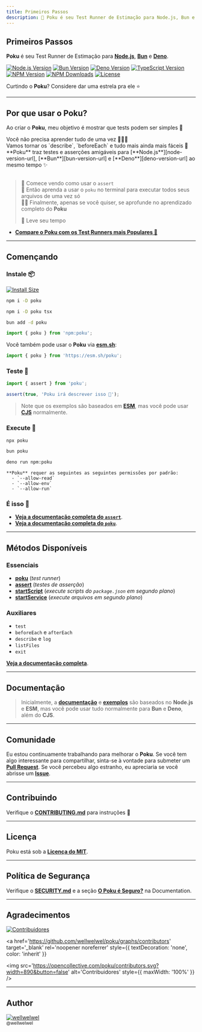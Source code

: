 ```yaml
---
title: Primeiros Passos
description: 🐷 Poku é seu Test Runner de Estimação para Node.js, Bun e Deno.
---
```



[node-version-url]: https://github.com/nodejs/node
[node-version-image]: https://img.shields.io/badge/Node.js->=%206.0.0-badc58
[bun-version-url]: https://github.com/oven-sh/bun
[bun-version-image]: https://img.shields.io/badge/Bun->=%200.5.3-f471b5
[deno-version-url]: https://github.com/denoland/deno
[deno-version-image]: https://img.shields.io/badge/Deno->=%201.30.0-70ffaf
[npm-image]: https://img.shields.io/npm/v/poku.svg?color=3dc1d3
[npm-url]: https://npmjs.org/package/poku
[typescript-url]: https://github.com/microsoft/TypeScript
[typescript-version-image]: https://img.shields.io/badge/TypeScript->=%204.7.2-3077c6
[license-url]: https://github.com/wellwelwel/poku/blob/main/LICENSE
[license-image]: https://img.shields.io/npm/l/poku.svg?maxAge=2592000&color=9c88ff&label=Licença
[downloads-image]: https://img.shields.io/npm/dt/poku.svg?&color=FFC312&label=Downloads
[downloads-url]: https://npmjs.org/package/poku

<div className='title-section'>
<aside>

# Primeiros Passos

**Poku** é seu Test Runner de Estimação para [**Node.js**][node-version-url], [**Bun**][bun-version-url] e [**Deno**][deno-version-url].

[![Node.js Version][node-version-image]][node-version-url]
[![Bun Version][bun-version-image]][bun-version-url]
[![Deno Version][deno-version-image]][deno-version-url]
[![TypeScript Version][typescript-version-image]][typescript-url]
[![NPM Version][npm-image]][npm-url]
[![NPM Downloads][downloads-image]][downloads-url]
[![License][license-image]][license-url]

Curtindo o **Poku**? Considere dar uma estrela pra ele ⭐️

</aside>
  <aside>
    <Logo className='logo' width={128} height={128} />
  </aside>
</div>

<hr />

## Por que usar o Poku?

Ao criar o **Poku**, meu objetivo é mostrar que tests podem ser simples 🌱

<div className='features black'>
  <div className='p'>
    <Success />
    <span>Você não precisa aprender tudo de uma vez 🧑🏻‍🎓</span>
  </div>
  <div className='p'>
    <Success />
    <span>
      Vamos tornar os `describe`, `beforeEach` e tudo mais ainda mais fáceis 🚀
    </span>
  </div>
  <div className='p'>
    <Success />
    <span>
      **Poku** traz testes e asserções amigáveis para
      [**Node.js**][node-version-url], [**Bun**][bun-version-url] e
      [**Deno**][deno-version-url] ao mesmo tempo ✨
    </span>
  </div>
</div>

<br />

> 🔬 Comece vendo como usar o `assert` <br />
> 🧪 Então aprenda a usar o `poku` no terminal para executar todos seus arquivos de uma vez só <br />
> 🧙🏻 Finalmente, apenas se você quiser, se aprofunde no aprendizado completo do **Poku** <br />
>
> 🩵 Leve seu tempo

- [**Compare o Poku com os Test Runners mais Populares 🧪**](/docs/comparing)

<hr />

## Començando

### **Instale** 📦

[![Install Size](https://packagephobia.com/badge?p=poku)](https://packagephobia.com/result?p=poku)

<Tabs>
  <TabItem default value='Node.js'>

```bash
npm i -D poku
```

  </TabItem>
  <TabItem  value='TypeScript (Node.js)'>

```bash
npm i -D poku tsx
```

  </TabItem>
  <TabItem  value='Bun'>

```bash
bun add -d poku
```

  </TabItem>
  <TabItem  value='Deno'>

```ts
import { poku } from 'npm:poku';
```

Você também pode usar o **Poku** via [**esm.sh**](https://esm.sh):

```ts
import { poku } from 'https://esm.sh/poku';
```

  </TabItem>
</Tabs>

### **Teste** 🔬

<Tabs>
  <TabItem default value='test/file.test.js'>

```ts
import { assert } from 'poku';

assert(true, 'Poku irá descrever isso 🐷');
```

  </TabItem>
</Tabs>

> Note que os exemplos são baseados em [**ESM**](/docs/examples/cjs-esm), mas você pode usar [**CJS**](/docs/examples/cjs-esm) normalmente.

### **Execute** 🚀

<Tabs>
  <TabItem default value='Node.js and TypeScript (Node.js)'>

```bash
npx poku
```

  </TabItem>
  <TabItem  value='Bun'>

```bash
bun poku
```

  </TabItem>
  <TabItem  value='Deno'>

```bash
deno run npm:poku
```

    **Poku** requer as seguintes as seguintes permissões por padrão:
      - `--allow-read`
      - `--allow-env`
      - `--allow-run`

  </TabItem>
</Tabs>

### **É isso** 🎉

- [**Veja a documentação completa do `assert`**](/docs/documentation/assert).
- [**Veja a documentação completa do `poku`**](/docs/category/poku).

<hr />

## Métodos Disponíveis

### Essenciais

- [**poku**](/docs/category/poku) (_test runner_)
- [**assert**](/docs/documentation/assert) (_testes de asserção_)
- [**startScript**](/docs/documentation/startScript) (_execute scripts do `package.json` em segundo plano_)
- [**startService**](/docs/documentation/startService) (_execute arquivos em segundo plano_)

### Auxiliares

- `test`
- `beforeEach` e `afterEach`
- `describe` e `log`
- `listFiles`
- `exit`

[**Veja a documentação completa**](/docs/category/documentation).

<hr />

## Documentação

> Inicialmente, a [**documentação**](/docs/category/documentation) e [**exemplos**](/docs/category/examples) são baseados no **Node.js** e **ESM**, mas você pode usar tudo normalmente para **Bun** e **Deno**, além do **CJS**.

<hr />

## Comunidade

Eu estou continuamente trabalhando para melhorar o **Poku**. Se você tem algo interessante para compartilhar, sinta-se à vontade para submeter um [**Pull Request**](https://github.com/wellwelwel/poku/compare). Se você percebeu algo estranho, eu apreciaria se você abrisse um [**Issue**](https://github.com/wellwelwel/poku/issues/new).

<hr />

## Contribuindo

Verifique o [**CONTRIBUTING.md**](https://github.com/wellwelwel/poku/blob/main/CONTRIBUTING.md) para instruções 🚀

<hr />

## Licença

Poku está sob a [**Licença do MIT**](https://github.com/wellwelwel/poku/blob/main/LICENSE).

<hr />

## Política de Segurança

Verifique o [**SECURITY.md**](https://github.com/wellwelwel/poku/blob/main/SECURITY.md) e a seção [**O Poku é Seguro?**](/docs/security) na Documentation.

<hr />

## Agradecimentos

[![Contribuidores](https://img.shields.io/github/contributors/wellwelwel/poku?label=Contribuidores)](https://github.com/wellwelwel/poku/graphs/contributors)

<a
  href='https://github.com/wellwelwel/poku/graphs/contributors'
  target='_blank'
  rel='noopener noreferrer'
  style={{ textDecoration: 'none', color: 'inherit' }}
>
  <img
    src='https://opencollective.com/poku/contributors.svg?width=890&button=false'
    alt='Contribuidores'
    style={{ maxWidth: '100%' }}
  />
</a>

<hr />

## Author

<a href='https://github.com/wellwelwel'>
  <img
    src='https://avatars.githubusercontent.com/u/46850407'
    alt='wellwelwel'
    style={{ borderRadius: '50%', width: 64, height: 64 }}
  />
  <br />
  <sub>@wellwelwel</sub>
</a>
